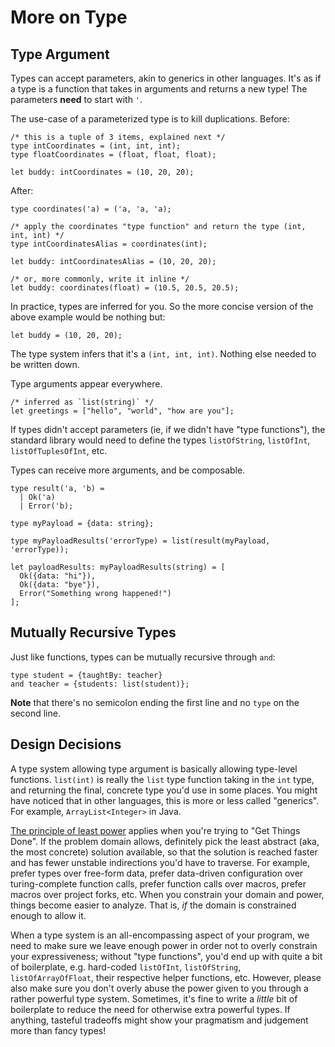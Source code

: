 
# More on Type

## Type Argument

Types can accept parameters, akin to generics in other languages. It's as if a type is a function that takes in arguments and returns a new type! The parameters **need** to start with `'`.

The use-case of a parameterized type is to kill duplications. Before:

```reason
/* this is a tuple of 3 items, explained next */
type intCoordinates = (int, int, int);
type floatCoordinates = (float, float, float);

let buddy: intCoordinates = (10, 20, 20);
```

After:

```reason
type coordinates('a) = ('a, 'a, 'a);

/* apply the coordinates "type function" and return the type (int, int, int) */
type intCoordinatesAlias = coordinates(int);

let buddy: intCoordinatesAlias = (10, 20, 20);

/* or, more commonly, write it inline */
let buddy: coordinates(float) = (10.5, 20.5, 20.5);
```

In practice, types are inferred for you. So the more concise version of the above example would be nothing but:

```reason
let buddy = (10, 20, 20);
```

The type system infers that it's a `(int, int, int)`. Nothing else needed to be written down.

Type arguments appear everywhere.

```reason
/* inferred as `list(string)` */
let greetings = ["hello", "world", "how are you"];
```

If types didn't accept parameters (ie, if we didn't have "type functions"), the standard library would need to define the types `listOfString`, `listOfInt`, `listOfTuplesOfInt`, etc.

Types can receive more arguments, and be composable.

```reason
type result('a, 'b) =
  | Ok('a)
  | Error('b);

type myPayload = {data: string};

type myPayloadResults('errorType) = list(result(myPayload, 'errorType));

let payloadResults: myPayloadResults(string) = [
  Ok({data: "hi"}),
  Ok({data: "bye"}),
  Error("Something wrong happened!")
];
```

## Mutually Recursive Types

Just like functions, types can be mutually recursive through `and`:

```reason
type student = {taughtBy: teacher}
and teacher = {students: list(student)};
```

**Note** that there's no semicolon ending the first line and no `type` on the second line.

## Design Decisions

A type system allowing type argument is basically allowing type-level functions. `list(int)` is really the `list` type function taking in the `int` type, and returning the final, concrete type you'd use in some places. You might have noticed that in other languages, this is more or less called "generics". For example, `ArrayList<Integer>` in Java.

[The principle of least power](https://en.wikipedia.org/wiki/Rule_of_least_power) applies when you're trying to "Get Things Done". If the problem domain allows, definitely pick the least abstract (aka, the most concrete) solution available, so that the solution is reached faster and has fewer unstable indirections you'd have to traverse. For example, prefer types over free-form data, prefer data-driven configuration over turing-complete function calls, prefer function calls over macros, prefer macros over project forks, etc. When you constrain your domain and power, things become easier to analyze. That is, _if_ the domain is constrained enough to allow it.

When a type system is an all-encompassing aspect of your program, we need to make sure we leave enough power in order not to overly constrain your expressiveness; without "type functions", you'd end up with quite a bit of boilerplate, e.g. hard-coded `listOfInt`, `listOfString`, `listOfArrayOfFloat`, their respective helper functions, etc. However, please also make sure you don't overly abuse the power given to you through a rather powerful type system. Sometimes, it's fine to write a _little_ bit of boilerplate to reduce the need for otherwise extra powerful types. If anything, tasteful tradeoffs might show your pragmatism and judgement more than fancy types!

